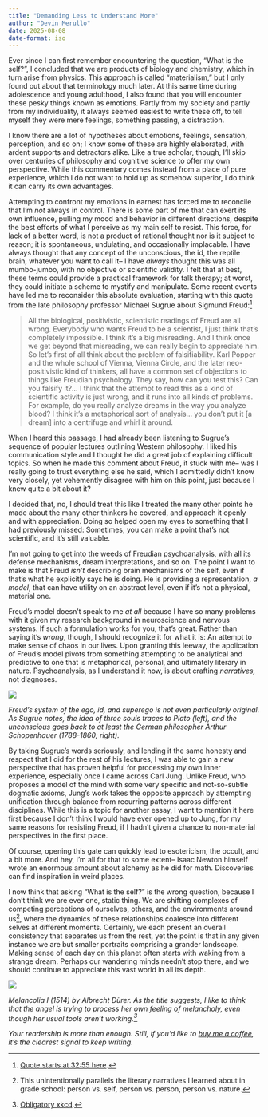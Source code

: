 ```yaml
---
title: "Demanding Less to Understand More"
author: "Devin Merullo"
date: 2025-08-08
date-format: iso
---
```


Ever since I can first remember encountering the question, "What is the self?", I concluded that we are products of biology and chemistry, which in turn arise from physics. This approach is called "materialism," but I only found out about that terminology much later. At this same time during adolescence and young adulthood, I also found that you will encounter these pesky things known as emotions. Partly from my society and partly from my individuality, it always seemed easiest to write these off, to tell myself they were mere feelings, something passing, a distraction. 

I know there are a lot of hypotheses about emotions, feelings, sensation, perception, and so on; I know some of these are highly elaborated, with ardent supports and detractors alike.  Like a true scholar, though, I'll skip over centuries of philosophy and cognitive science to offer my own perspective. While this commentary comes instead from a place of pure experience, which I do not want to hold up as somehow superior, I do think it can carry its own advantages.

Attempting to confront my emotions in earnest has forced me to reconcile that I'm *not* always in control. There is some part of me that can exert its own influence, pulling my mood and behavior in different directions, despite the best efforts of what I perceive as my main self to resist. This force, for lack of a better word, is not a product of rational thought nor is it subject to reason; it is spontaneous, undulating, and occasionally implacable. I have always thought that any concept of the unconscious, the id, the reptile brain, whatever you want to call it-- I have *always* thought this was all mumbo-jumbo, with no objective or scientific validity. I felt that at best, these terms could provide a practical framework for talk therapy; at worst, they could initiate a scheme to mystify and manipulate. Some recent events have led me to reconsider this absolute evaluation, starting with this quote from the late philosophy professor Michael Sugrue about Sigmund Freud:[^sugrue]

> All the biological, positivistic, scientistic readings of Freud are all wrong. Everybody who wants Freud to be a scientist, I just think that's completely impossible. I think it's a big misreading. And I think once we get beyond that misreading, we can really begin to appreciate him. So let's first of all think about the problem of falsifiability. Karl Popper and the whole school of Vienna, Vienna Circle, and the later neo-positivistic kind of thinkers, all have a common set of objections to things like Freudian psychology. They say, how can you test this? Can you falsify it?... I think that the attempt to read this as a kind of scientific activity is just wrong, and it runs into all kinds of problems. For example, do you really analyze dreams in the way you analyze blood? I think it's a metaphorical sort of analysis... you don't put it \[a dream\] into a centrifuge and whirl it around.

When I heard this passage, I had already been listening to Sugrue's sequence of popular lectures outlining Western philosophy. I liked his communication style and I thought he did a great job of explaining difficult topics. So when he made this comment about Freud, it stuck with me-- was I really going to trust everything else he said, which I admittedly didn't know very closely, yet vehemently disagree with him on this point, just because I knew quite a bit about it?

I decided that, no, I should treat this like I treated the many other points he made about the many other thinkers he covered, and approach it openly and with appreciation. Doing so helped open my eyes to something that I had previously missed: Sometimes, you can make a point that's not scientific, and it's still valuable. 

I'm not going to get into the weeds of Freudian psychoanalysis, with all its defense mechanisms, dream interpretations, and so on. The point I want to make is that Freud *isn't* describing brain mechanisms of the self, even if that's what he explicitly says he is doing. He is providing a representation, *a model*, that can have utility on an abstract level, even if it's not a physical, material one. 

Freud's model doesn't speak to me *at all* because I have so many problems with it given my research background in neuroscience and nervous systems. If such a formulation works for you, that's great. Rather than saying it's *wrong*, though, I should recognize it for what it is: An attempt to make sense of chaos in our lives. Upon granting this leeway, the application of Freud's model pivots from something attempting to be analytical and predictive to one that is metaphorical, personal, and ultimately literary in nature. Psychoanalysis, as I understand it now, is about crafting *narratives,* not diagnoses. 

![](files/freud.png){fig-align="center"}

*Freud's system of the ego, id, and superego is not even particularly original. As Sugrue notes, the idea of three souls traces to Plato (left), and the unconscious goes back to at least the German philosopher Arthur Schopenhauer (1788-1860; right).*

By taking Sugrue's words seriously, and lending it the same honesty and respect that I did for the rest of his lectures, I was able to gain a new perspective that has proven helpful for processing my own inner experience, especially once I came across Carl Jung. Unlike Freud, who proposes a model of the mind with some very specific and not-so-subtle dogmatic axioms, Jung's work takes the opposite approach by attempting unification through balance from recurring patterns across different disciplines. While this is a topic for another essay, I want to mention it here first because I don't think I would have ever opened up to Jung, for my same reasons for resisting Freud, if I hadn't given a chance to non-material perspectives in the first place.

Of course, opening this gate can quickly lead to esotericism, the occult, and a bit more. And hey, I'm all for that to some extent-- Isaac Newton himself wrote an enormous amount about alchemy as he did for math. Discoveries can find inspiration in weird places.

I now think that asking "What is the self?" is the wrong question, because I don't think we are ever one, static thing. We are shifting complexes of competing perceptions of ourselves, others, and the environments around us[^literature], where the dynamics of these relationships coalesce into different selves at different moments. Certainly, we each present an overall consistency that separates us from the rest, yet the point is that in any given instance we are but smaller portraits comprising a grander landscape. Making sense of each day on this planet often starts with waking from a strange dream. Perhaps our wandering minds needn't stop there, and we should continue to appreciate this vast world in all its depth.

![](files/melancolia.png){fig-align="center"}

*Melancolia I (1514) by Albrecht Dürer. As the title suggests, I like to think that the angel is trying to process her own feeling of melancholy, even though her usual tools aren't working.[^xkcd]*

*Your readership is more than enough. Still, if you'd like to [buy me a coffee](https://buymeacoffee.com/dmerullo){target="_blank"}, it’s the clearest signal to keep writing.*

[^sugrue]: [Quote starts at 32:55 here](https://www.youtube.com/watch?v=OdzAQFmyxNo){target="_blank"}.
[^literature]: This unintentionally parallels the literary narratives I learned about in grade school: person vs. self, person vs. person, person vs. nature.
[^xkcd]: [Obligatory xkcd](https://xkcd.com/55/){target="_blank"}.
